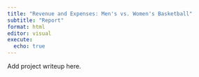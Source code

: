 ```yaml
---
title: "Revenue and Expenses: Men's vs. Women's Basketball"
subtitle: "Report"
format: html
editor: visual
execute:
  echo: true
---
```


Add project writeup here.
